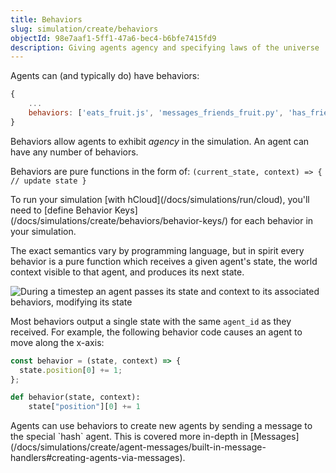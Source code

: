 ```yaml
---
title: Behaviors
slug: simulation/create/behaviors
objectId: 98e7aaf1-5ff1-47a6-bec4-b6bfe7415fd9
description: Giving agents agency and specifying laws of the universe
---
```


Agents can \(and typically do\) have behaviors:

```javascript
{
    ...
    behaviors: ['eats_fruit.js', 'messages_friends_fruit.py', 'has_friends.js']
}
```

Behaviors allow agents to exhibit _agency_ in the simulation. An agent can have any number of behaviors.

Behaviors are pure functions in the form of: `(current_state, context) => { // update state }`

<Hint style="warning">
  To run your simulation [with hCloud](/docs/simulations/run/cloud), you'll need
  to [define Behavior Keys](/docs/simulations/create/behaviors/behavior-keys/)
  for each behavior in your simulation.
</Hint>

The exact semantics vary by programming language, but in spirit every behavior is a pure function which receives a given agent's state, the world context visible to that agent, and produces its next state.

![During a timestep an agent passes its state and context to its associated behaviors, modifying its state](https://cdn-us1.hash.ai/site/docs/untitled-4-.png)

Most behaviors output a single state with the same `agent_id` as they received. For example, the following behavior code causes an agent to move along the x-axis:

<Tabs>
<Tab title="JavaScript" >

```javascript
const behavior = (state, context) => {
  state.position[0] += 1;
};
```

</Tab >

<Tab title="Python" >

```python
def behavior(state, context):
    state["position"][0] += 1
```

</Tab>
</Tabs>

<Hint style="info">
  Agents can use behaviors to create new agents by sending a message to the
  special `hash` agent. This is covered more in-depth in
  [Messages](/docs/simulations/create/agent-messages/built-in-message-handlers#creating-agents-via-messages).
</Hint>
